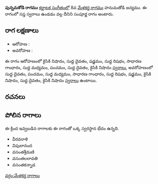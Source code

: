 {{Infobox ragam
	| name          	= పున్నమకోడి
	| synonym	    	= 
	| mela          	= 
	| chakra        	= 
	| janaka        	= 
	| type          	= సంపూర్ణ
	| arohanam      	= {{svaraC|N2|D1|S|R1|G2|M1|P|D1|N2}} 
	| avarohanam    	= {{svaraC|D1|P|M1|G2|R1|S|N2|D1|N2}}
	| jeeva         	=
	| chhaya        	=
	| nyasa         	=
	| vishesha      	= 
	| equivalent  		= 
}}
{{కర్ణాటక సంగీత రాగాలు}}
'''పున్నమకోడి రాగము''' [[కర్ణాటక సంగీతం]]లో 8వ [[మేళకర్త రాగము]] హనుమతోడి జన్యము.  ఈ రాగంలో సప్త స్వరాలు ఉండడం వల్ల దీనిని సంపూర్ణ రాగం అంటారు.


==రాగ లక్షణాలు==


* ఆరోహణ : {{svaraC|N2|D1|S|R1|G2|M1|P|D1|N2}} 
* అవరోహణ : {{svaraC|D1|P|M1|G2|R1|S|N2|D1|N2}}

ఈ రాగం ఆరోహణంలో కైసికి నిషాదం, సుద్ద దైవతం, షడ్జమం, సుద్ద రిషభం, సాధారణ గాంధారం, సుద్ద మధ్యమం, పంచమం, సుద్ద దైవతం, కైసికి నిషాదం [[స్వరాలు]], అవరోహణంలో సుద్ద దైవతం, పంచమం, సుద్ద మధ్యమం, సాధారణ గాంధారం, సుద్ద రిషభం, షడ్జమం, కైసికి నిషాదం, సుద్ద దైవతం, కైసికి నిషాదం [[స్వరాలు]] ఉంటాయి.

==రచనలు==



==పోలిన రాగాలు==
ఈ క్రింద ఇవ్వబడిన రాగాలకు ఈ రాగంతో ఒక్క స్వరస్థాన భేదం ఉన్నది.
* వీరవరాళి
* విపులానంద
* వసంతశ్రీమణి
* వసంతలలావతి
* వసంతకన్నాడ



[[వర్గం:మేళకర్త రాగాలు]]